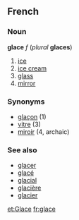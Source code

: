 ==French==
===Noun===
'''glace''' ''f'' (''plural'' '''glaces''')

# [[ice]]
# [[ice cream]]
# [[glass]]
# [[mirror]]

===Synonyms===
*[[glaçon]] (1)
*[[vitre]] (3)
*[[miroir]] (4, archaic)

===See also===
*[[glacer]]
*[[glacé]]
*[[glacial]]
*[[glacière]]
*[[glacier]]

[[et:Glace]]
[[fr:glace]]